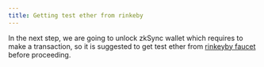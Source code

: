 ```yaml
---
title: Getting test ether from rinkeby
---
```


In the next step, we are going to unlock zkSync wallet which
requires to make a transaction, so it is suggested to get test ether from
[rinkeyby faucet](https://faucet.rinkeby.io/) before proceeding.
